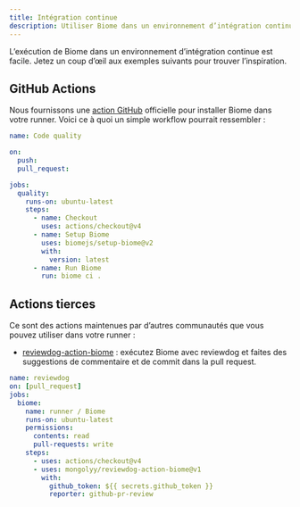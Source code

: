 ```yaml
---
title: Intégration continue
description: Utiliser Biome dans un environnement d’intégration continue
---
```


L’exécution de Biome dans un environnement d’intégration continue est facile. Jetez un coup d’œil aux exemples suivants pour trouver l’inspiration.

## GitHub Actions

Nous fournissons une [action GitHub](https://github.com/marketplace/actions/setup-biome) officielle pour installer Biome dans votre runner.
Voici ce à quoi un simple workflow pourrait ressembler&nbsp;:

```yaml title="pull_request.yml"
name: Code quality

on:
  push:
  pull_request:

jobs:
  quality:
    runs-on: ubuntu-latest
    steps:
      - name: Checkout
        uses: actions/checkout@v4
      - name: Setup Biome
        uses: biomejs/setup-biome@v2
        with:
          version: latest
      - name: Run Biome
        run: biome ci .
```

## Actions tierces

Ce sont des actions maintenues par d’autres communautés que vous pouvez utiliser dans votre runner&nbsp;:

- [reviewdog-action-biome](https://github.com/marketplace/actions/run-biome-with-reviewdog)&nbsp;: exécutez Biome avec reviewdog et faites des suggestions de commentaire et de commit dans la pull request.

```yaml title="pull_request.yml"
name: reviewdog
on: [pull_request]
jobs:
  biome:
    name: runner / Biome
    runs-on: ubuntu-latest
    permissions:
      contents: read
      pull-requests: write
    steps:
      - uses: actions/checkout@v4
      - uses: mongolyy/reviewdog-action-biome@v1
        with:
          github_token: ${{ secrets.github_token }}
          reporter: github-pr-review
```
